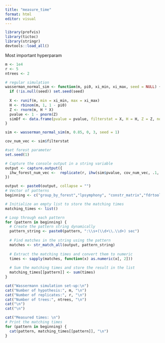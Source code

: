 ```yaml
---
title: "measure_time"
format: html
editor: visual
---
```


```r
library(profvis)
library(tictoc)
library(stringr)
devtools::load_all()

```

Most important hyperparam

```r
m <- 1e4
r <- 5
ntrees <- 2
```

```r
# regular simulation
wasserman_normal_sim <- function(m, pi0, xi_min, xi_max, seed = NULL) {
  if (!is.null(seed)) set.seed(seed)
  
  X <- runif(m, min = xi_min, max = xi_max)
  H <- rbinom(m, 1, 1 - pi0)
  Z <- rnorm(m, H * X)
  pvalue <- 1 - pnorm(Z)
  simDf <- data.frame(pvalue = pvalue, filterstat = X, H = H, Z = Z, noise = 0)
}

sim <- wasserman_normal_sim(m, 0.85, 0, 3, seed = 1)

cov_num_vec <- sim$filterstat
```

```r
#set forest parameter
set.seed(1)

# Capture the console output in a string variable
output <- capture.output({
  ihw_forest_num_vec <-  replicate(r, ihw(sim$pvalue, cov_num_vec, .1, stratification_method = "forest", ntrees = ntrees))
})
```

```r
output <- paste0(output, collapse = "")
# Vector of patterns
beginning <- c("group_by_forest","lpsymphony", "constr_matrix","fdrtool::gcmlcm","filtered_sorted_pvalues","sorted_weights","sorted_weighted_pvalues","sorted_adj_p")

# Initialize an empty list to store the matching times
matching_times <- list()

# Loop through each pattern
for (pattern in beginning) {
  # Create the pattern string dynamically
  pattern_string <- paste0(pattern, ":\\s+(\\d+\\.\\d+) sec")
  
  # Find matches in the string using the pattern
  matches <- str_match_all(output, pattern_string)
  
  # Extract the matching times and convert them to numeric
  times <- sapply(matches, function(x) as.numeric(x[, 2]))
  
  # Sum the matching times and store the result in the list
  matching_times[[pattern]] <- sum(times)
}

```

```r
cat("Wassermann simulation set-up:\n")
cat("Number of hypothesis:", m, "\n")
cat("Number of replicates:", r, "\n")
cat("Number of trees:", ntrees, "\n")
cat("\n")
cat("\n")
```

```r
cat("Measured times: \n")
# Print the matching times
for (pattern in beginning) {
  cat(pattern, matching_times[[pattern]], "\n")
}
```
